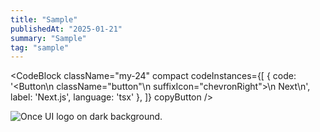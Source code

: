 ```yaml
---
title: "Sample"
publishedAt: "2025-01-21"
summary: "Sample"
tag: "sample"
---
```


<CodeBlock className="my-24"
    compact
    codeInstances={[
        {
            code: '<Button\n    className="button"\n    suffixIcon="chevronRight">\n    Next\n</Button>',
            label: 'Next.js',
            language: 'tsx'
        },
    ]}
    copyButton
/>

![Once UI logo on dark background.](/images/projects/project-01/cover-01.jpg)